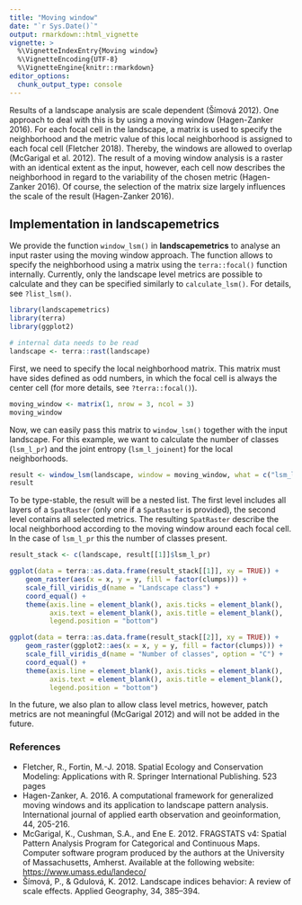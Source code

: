 ```yaml
---
title: "Moving window"
date: "`r Sys.Date()`"
output: rmarkdown::html_vignette
vignette: >
  %\VignetteIndexEntry{Moving window}
  %\VignetteEncoding{UTF-8}
  %\VignetteEngine{knitr::rmarkdown}
editor_options: 
  chunk_output_type: console
---
```


Results of a landscape analysis are scale dependent (Šímová 2012).
One approach to deal with this is by using a moving window (Hagen-Zanker 2016).
For each focal cell in the landscape, a matrix is used to specify the neighborhood and the metric value of this local neighborhood is assigned to each focal cell (Fletcher 2018).
Thereby, the windows are allowed to overlap (McGarigal et al. 2012).
The result of a moving window analysis is a raster with an identical extent as the input, however, each cell now describes the neighborhood in regard to the variability of the chosen metric (Hagen-Zanker 2016).
Of course, the selection of the matrix size largely influences the scale of the result (Hagen-Zanker 2016).

## Implementation in **landscapemetrics**

We provide the function `window_lsm()` in **landscapemetrics** to analyse an input raster using the moving window approach. The function allows to specify the neighborhood using a matrix using the `terra::focal()` function internally. 
Currently, only the landscape level metrics are possible to calculate and they can be specified similarly to `calculate_lsm()`.
For details, see `?list_lsm()`.

```r
library(landscapemetrics)
library(terra)
library(ggplot2)

# internal data needs to be read
landscape <- terra::rast(landscape)
```

First, we need to specify the local neighborhood matrix. 
This matrix must have sides defined as odd numbers, in which the focal cell is always the center cell (for more details, see `?terra::focal()`). 

```r
moving_window <- matrix(1, nrow = 3, ncol = 3)
moving_window
```

Now, we can easily pass this matrix to `window_lsm()` together with the input landscape.
For this example, we want to calculate the number of classes (`lsm_l_pr`) and the joint entropy (`lsm_l_joinent`) for the local neighborhoods.

```r
result <- window_lsm(landscape, window = moving_window, what = c("lsm_l_pr", "lsm_l_joinent"))
result
```

To be type-stable, the result will be a nested list. 
The first level includes all layers of a `SpatRaster` (only one if a `SpatRaster` is provided), the second level contains all selected metrics. 
The resulting `SpatRaster` describe the local neighborhood according to the moving window around each focal cell.
In the case of `lsm_l_pr` this the number of classes present.

```r
result_stack <- c(landscape, result[[1]]$lsm_l_pr)

ggplot(data = terra::as.data.frame(result_stack[[1]], xy = TRUE)) + 
    geom_raster(aes(x = x, y = y, fill = factor(clumps))) + 
    scale_fill_viridis_d(name = "Landscape class") + 
    coord_equal() + 
    theme(axis.line = element_blank(), axis.ticks = element_blank(), 
          axis.text = element_blank(), axis.title = element_blank(), 
          legend.position = "bottom")

ggplot(data = terra::as.data.frame(result_stack[[2]], xy = TRUE)) + 
    geom_raster(ggplot2::aes(x = x, y = y, fill = factor(clumps))) + 
    scale_fill_viridis_d(name = "Number of classes", option = "C") + 
    coord_equal() + 
    theme(axis.line = element_blank(), axis.ticks = element_blank(), 
          axis.text = element_blank(), axis.title = element_blank(), 
          legend.position = "bottom")
```

In the future, we also plan to allow class level metrics, however, patch metrics are not meaningful (McGarigal 2012) and will not be added in the future.

### References 

- Fletcher, R., Fortin, M.-J. 2018. Spatial Ecology and Conservation Modeling: Applications with R. Springer International Publishing. 523 pages
- Hagen-Zanker, A. 2016. A computational framework for generalized moving windows and its application to landscape pattern analysis. International journal of applied earth observation and geoinformation, 44, 205-216.
- McGarigal, K., Cushman, S.A., and Ene E. 2012. FRAGSTATS v4: Spatial Pattern Analysis Program for Categorical and Continuous Maps. Computer software program produced by the authors at the University of Massachusetts, Amherst. Available at the following website: <https://www.umass.edu/landeco/>
- Šímová, P., & Gdulová, K. 2012. Landscape indices behavior: A review of scale effects. Applied Geography, 34, 385–394.
